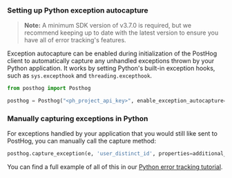 ### Setting up Python exception autocapture

> **Note:** A minimum SDK version of v3.7.0 is required, but we recommend keeping up to date with the latest version to ensure you have all of error tracking's features.

Exception autocapture can be enabled during initialization of the PostHog client to automatically capture any unhandled exceptions thrown by your Python application. It works by setting Python's built-in exception hooks, such as `sys.excepthook` and `threading.excepthook`.

```python
from posthog import Posthog

posthog = Posthog("<ph_project_api_key>", enable_exception_autocapture=True, ...)
```


<PythonDjangoExceptionAutocapture />

### Manually capturing exceptions in Python

For exceptions handled by your application that you would still like sent to PostHog, you can manually call the capture method:

```python
posthog.capture_exception(e, 'user_distinct_id', properties=additional_properties)
```

You can find a full example of all of this in our [Python error tracking tutorial](/tutorials/python-error-tracking).